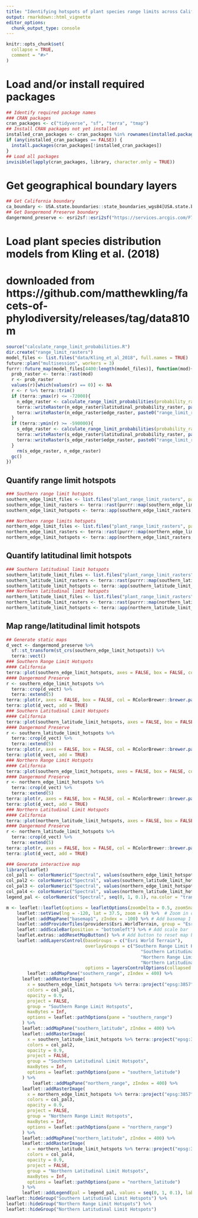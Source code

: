 ```yaml
---
title: "Identifying hotspots of plant species range limits across California"
output: rmarkdown::html_vignette
editor_options: 
  chunk_output_type: console
---
```


```r
knitr::opts_chunk$set(
  collapse = TRUE,
  comment = "#>"
)
```

# Load and/or install required packages
```r
## Identify required package names
### CRAN packages
cran_packages <- c("tidyverse", "sf", "terra", "tmap")
## Install CRAN packages not yet installed
installed_cran_packages <- cran_packages %in% rownames(installed.packages())
if (any(installed_cran_packages == FALSE)) {
  install.packages(cran_packages[!installed_cran_packages])
}
## Load all packages
invisible(lapply(cran_packages, library, character.only = TRUE))
```

# Get geographical boundary layers
```r
## Get California boundary
ca_boundary <- USA.state.boundaries::state_boundaries_wgs84[USA.state.boundaries::state_boundaries_wgs84$STATE_ABBR == "CA", ]
## Get Dangermond Preserve boundary
dangermond_preserve <- esri2sf::esri2sf("https://services.arcgis.com/F7DSX1DSNSiWmOqh/arcgis/rest/services/jldp_boundary/FeatureServer/2")
```

# Load plant species distribution models from Kling et al. (2018)
# downloaded from https://github.com/matthewkling/facets-of-phylodiversity/releases/tag/data810m
```r
source("calculate_range_limit_probabilities.R")
dir.create("range_limit_rasters")
model_files <- list.files("data/Kling_et_al_2018", full.names = TRUE)
future::plan("multisession", workers = 3)
furrr::future_map(model_files[4400:length(model_files)], function(mod){
  prob_raster <- terra::rast(mod)
  r <- prob_raster
  values(r)[which(values(r) == 0)] <- NA
  r <- r %>% terra::trim()
  if (terra::ymax(r) <= -72000){
    n_edge_raster <- calculate_range_limit_probabilities(probability_raster = prob_raster, limit = "northern")
    terra::writeRaster(n_edge_raster$latitudinal_probability_raster, paste0("range_limit_rasters/", prob_raster %>% names(), "_northern_probability.tif"), overwrite = TRUE)
    terra::writeRaster(n_edge_raster$edge_raster, paste0("range_limit_rasters/", prob_raster %>% names(), "_northern_edge_limit.tif"), overwrite = TRUE)
  }
  if (terra::ymin(r) >= -590000){
    s_edge_raster <- calculate_range_limit_probabilities(probability_raster = prob_raster, limit = "southern")
    terra::writeRaster(s_edge_raster$latitudinal_probability_raster, paste0("range_limit_rasters/", prob_raster %>% names(), "_southern_probability.tif"), overwrite = TRUE)    
    terra::writeRaster(s_edge_raster$edge_raster, paste0("range_limit_rasters/", prob_raster %>% names(), "_southern_edge_limit.tif"), overwrite = TRUE)
  }
    rm(s_edge_raster, n_edge_raster)
  gc()
})
```

## Quantify range limit hotspots
```r
### Southern range limit hotspots
southern_edge_limit_files <- list.files("plant_range_limit_rasters", pattern = "southern_edge_limit.tif", full.names = TRUE)
southern_edge_limit_rasters <- terra::rast(purrr::map(southern_edge_limit_files, terra::rast))
southern_edge_limit_hotspots <- terra::app(southern_edge_limit_rasters, sum, na.rm = TRUE)

### Northern range limits hotspots
northern_edge_limit_files <- list.files("plant_range_limit_rasters", pattern = "northern_edge_limit.tif", full.names = TRUE)
northern_edge_limit_rasters <- terra::rast(purrr::map(northern_edge_limit_files, terra::rast))
northern_edge_limit_hotspots <- terra::app(northern_edge_limit_rasters, sum, na.rm = TRUE)
```

## Quantify latitudinal limit hotspots
```r
### Southern latitudinal limit hotspots
southern_latitude_limit_files <- list.files("plant_range_limit_rasters", pattern = "southern_probability.tif", full.names = TRUE)
southern_latitude_limit_rasters <- terra::rast(purrr::map(southern_latitude_limit_files, terra::rast))
southern_latitude_limit_hotspots <- terra::app(southern_latitude_limit_rasters, sum, na.rm = TRUE)
### Northern latitudinal limit hotspots
northern_latitude_limit_files <- list.files("plant_range_limit_rasters", pattern = "northern_probability.tif", full.names = TRUE)
northern_latitude_limit_rasters <- terra::rast(purrr::map(northern_latitude_limit_files, terra::rast))
northern_latitude_limit_hotspots <- terra::app(northern_latitude_limit_rasters, sum, na.rm = TRUE)
```

## Map range/latitudinal limit hotspots
```r
## Generate static maps
d_vect <- dangermond_preserve %>% 
  sf::st_transform(st_crs(southern_edge_limit_hotspots)) %>% 
  terra::vect() 
### Southern Range Limit Hotspots
#### California
terra::plot(southern_edge_limit_hotspots, axes = FALSE, box = FALSE, col = RColorBrewer::brewer.pal(9, "Spectral"))
#### Dangermond Preserve
r <- southern_edge_limit_hotspots %>% 
  terra::crop(d_vect) %>% 
  terra::extend(5)
terra::plot(r, axes = FALSE, box = FALSE, col = RColorBrewer::brewer.pal(9, "Spectral"))
terra::plot(d_vect, add = TRUE)
### Southern Latitudinal Limit Hotspots
#### California
terra::plot(southern_latitude_limit_hotspots, axes = FALSE, box = FALSE, col = RColorBrewer::brewer.pal(9, "Spectral"))
#### Dangermond Preserve
r <- southern_latitude_limit_hotspots %>% 
  terra::crop(d_vect) %>% 
  terra::extend(5)
terra::plot(r, axes = FALSE, box = FALSE, col = RColorBrewer::brewer.pal(9, "Spectral"))
terra::plot(d_vect, add = TRUE)
### Northern Range Limit Hotspots
#### California
terra::plot(southern_edge_limit_hotspots, axes = FALSE, box = FALSE, col = RColorBrewer::brewer.pal(9, "Spectral"))
#### Dangermond Preserve
r <- northern_edge_limit_hotspots %>% 
  terra::crop(d_vect) %>% 
  terra::extend(5)
terra::plot(r, axes = FALSE, box = FALSE, col = RColorBrewer::brewer.pal(9, "Spectral"))
terra::plot(d_vect, add = TRUE)
### Northern Latitudinal Limit Hotspots
#### California
terra::plot(northern_latitude_limit_hotspots, axes = FALSE, box = FALSE, col = RColorBrewer::brewer.pal(9, "Spectral"))
#### Dangermond Preserve
r <- northern_latitude_limit_hotspots %>% 
  terra::crop(d_vect) %>% 
  terra::extend(5)
terra::plot(r, axes = FALSE, box = FALSE, col = RColorBrewer::brewer.pal(9, "Spectral"))
terra::plot(d_vect, add = TRUE)

### Generate interactive map
library(leaflet)
col_pal1 <- colorNumeric("Spectral", values(southern_edge_limit_hotspots), na.color = "transparent")
col_pal2 <- colorNumeric("Spectral", values(southern_latitude_limit_hotspots), na.color = "transparent")
col_pal3 <- colorNumeric("Spectral", values(northern_edge_limit_hotspots), na.color = "transparent")
col_pal4 <- colorNumeric("Spectral", values(northern_latitude_limit_hotspots), na.color = "transparent")
legend_pal <- colorNumeric("Spectral", seq(0, 1, 0.1), na.color = "transparent")

m <- leaflet::leaflet(options = leafletOptions(zoomDelta = 0.5, zoomSnap = 0, attributionControl = FALSE)) %>% # Open new leaflet web map
    leaflet::setView(lng = -120, lat = 37.5, zoom = 6) %>%  # Zoom in on North America
    leaflet::addMapPane("basemap1", zIndex = -100) %>% # Add basemap 1
    leaflet::addProviderTiles(providers$Esri.WorldTerrain, group = "Esri World Terrain", options = list(pathOptions(pane = "basemap1"))) %>%
    leaflet::addScaleBar(position = "bottomleft") %>% # Add scale bar
    leaflet.extras::addResetMapButton() %>% # Add button to reset map bounds
    leaflet::addLayersControl(baseGroups = c("Esri World Terrain"),
                              overlayGroups = c("Southern Range Limit Hotspots",
                                                   "Southern Latitudinal Limit Hotspots",
                                                   "Northern Range Limit Hotspots",
                                                   "Northern Latitudinal Limit Hotspots"),
                              options = layersControlOptions(collapsed = TRUE), position = "topleft") %>% 
        leaflet::addMapPane("southern_range", zIndex = 400) %>%
      leaflet::addRasterImage(
        x = southern_edge_limit_hotspots %>% terra::project("epsg:3857"),
        colors = col_pal1,
        opacity = 0.9,
        project = FALSE,
        group = "Southern Range Limit Hotspots",
        maxBytes = Inf,
        options = leaflet::pathOptions(pane = "southern_range")
      ) %>% 
      leaflet::addMapPane("southern_latitude", zIndex = 400) %>%
      leaflet::addRasterImage(
        x = southern_latitude_limit_hotspots %>% terra::project("epsg:3857"),
        colors = col_pal2,
        opacity = 0.9,
        project = FALSE,
        group = "Southern Latitudinal Limit Hotspots",
        maxBytes = Inf,
        options = leaflet::pathOptions(pane = "southern_latitude")
      ) %>% 
          leaflet::addMapPane("northern_range", zIndex = 400) %>%
      leaflet::addRasterImage(
        x = northern_edge_limit_hotspots %>% terra::project("epsg:3857"),
        colors = col_pal3,
        opacity = 0.9,
        project = FALSE,
        group = "Northern Range Limit Hotspots",
        maxBytes = Inf,
        options = leaflet::pathOptions(pane = "northern_range")
      ) %>% 
      leaflet::addMapPane("northern_latitude", zIndex = 400) %>%
      leaflet::addRasterImage(
        x = northern_latitude_limit_hotspots %>% terra::project("epsg:3857"),
        colors = col_pal4,
        opacity = 0.9,
        project = FALSE,
        group = "Northern Latitudinal Limit Hotspots",
        maxBytes = Inf,
        options = leaflet::pathOptions(pane = "northern_latitude")
      ) %>%
      leaflet::addLegend(pal = legend_pal, values = seq(0, 1, 0.1), labels = c(""), position = "bottomleft") %>%  # Add legend to describe layers to be mapped
leaflet::hideGroup("Southern Latitudinal Limit Hotspots") %>% 
leaflet::hideGroup("Northern Range Limit Hotspots") %>%
leaflet::hideGroup("Northern Latitudinal Limit Hotspots")

```
